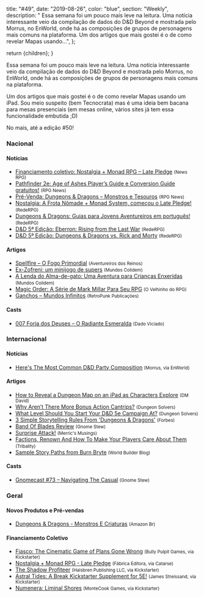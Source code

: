 
  title: "#49",
  date: "2019-08-26",
  color: "blue",
  section: "Weekly",
  description:
    "    Essa semana foi um pouco mais leve na leitura. Uma notícia interessante veio da compilação de dados do D&amp;D Beyond e mostrada pelo Morrus, no EnWorld, onde há as composições de grupos de personagens mais comuns na plataforma. Um dos artigos que mais gostei é o de como revelar Mapas usando...",
};

  return <InternalLayout meta={meta}>{children}</InternalLayout>;
}

Essa semana foi um pouco mais leve na leitura. Uma notícia interessante veio da compilação de dados do D&amp;D Beyond e mostrada pelo Morrus, no EnWorld, onde há as composições de grupos de personagens mais comuns na plataforma.

Um dos artigos que mais gostei é o de como revelar Mapas usando um iPad. Sou meio suspeito (bem Tecnocrata) mas é uma ideia bem bacana para mesas presenciais (em mesas online, vários sites já tem essa funcionalidade embutida ;D)

No mais, até a edição #50!

### Nacional

#### Notícias

- [Financiamento coletivo: Nostalgia + Monad RPG – Late Pledge] <small>(News RPG)</small>
- [Pathfinder 2e: Age of Ashes Player’s Guide e Conversion Guide gratuitos!] <small>(RPG News)</small>
- [Pré-Venda: Dungeons &amp; Dragons – Monstros e Tesouros] <small>(RPG News)</small>
- [Nostalgia: A Frota Nômade + Monad System, começou o Late Pledge!] <small>(RedeRPG)</small>
- [Dungeons &amp; Dragons: Guias para Jovens Aventureiros em português!] <small>(RedeRPG)</small>
- [D&amp;D 5ª Edição: Eberron: Rising from the Last War] <small>(RedeRPG)</small>
- [D&amp;D 5ª Edição: Dungeons &amp; Dragons vs. Rick and Morty] <small>(RedeRPG)</small>

#### Artigos

- [Spellfire – O Fogo Primordial] <small>(Aventureiros dos Reinos)</small>
- [Ex-Zofreni: um minijogo de supers] <small>(Mundos Colidem)</small>
- [A Lenda do Alma-de-gato: Uma Aventura para Crianças Enxeridas] <small>(Mundos Colidem)</small>
- [Magic Order: A Série de Mark Millar Para Seu RPG] <small>(O Velhinho do RPG)</small>
- [Ganchos – Mundos Infinitos] <small>(RetroPunk Publicações)</small>

#### Casts

- [007 Forja dos Deuses – O Radiante Esmeralda] <small>(Dado Viciado)</small>

### Internacional

#### Notícias

- [Here&#039;s The Most Common D&amp;D Party Composition] <small>(Morrus, via EnWorld)</small>

#### Artigos

- [How to Reveal a Dungeon Map on an iPad as Characters Explore] <small>(DM David)</small>
- [Why Aren’t There More Bonus Action Cantrips?] <small>(Dungeon Solvers)</small>
- [What Level Should You Start Your D&amp;D 5e Campaign At?] <small>(Dungeon Solvers)</small>
- [3 Simple Storytelling Rules From &#039;Dungeons &amp; Dragons&#039;] <small>(Forbes)</small>
- [Band Of Blades Review] <small>(Gnome Stew)</small>
- [Surprise Attack!] <small>(Merric&#039;s Musings)</small>
- [Factions, Renown And How To Make Your Players Care About Them] <small>(Tribality)</small>
- [Sample Story Paths from Burn Bryte] <small>(World Builder Blog)</small>

#### Casts

- [Gnomecast #73 – Navigating The Casual] <small>(Gnome Stew)</small>

### Geral

#### Novos Produtos e Pré-vendas

- [Dungeons &amp; Dragons - Monstros E Criaturas] <small>(Amazon Br)</small>

#### Financiamento Coletivo

- [Fiasco: The Cinematic Game of Plans Gone Wrong] <small>(Bully Pulpit Games, via Kickstarter)</small>
- [Nostalgia + Monad RPG - Late Pledge] <small>(Fábrica Editora, via Catarse)</small>
- [The Shadow Profiteer] <small>(Halsbren Publishing LLC, via Kickstarter)</small>
- [Astral Tides: A Break Kickstarter Supplement for 5E!] <small>(James Streissand, via Kickstarter)</small>
- [Numenera: Liminal Shores] <small>(MonteCook Games, via Kickstarter)</small>

[numenera: liminal shores]: https://www.kickstarter.com/projects/montecookgames/numenera-liminal-shores
[pathfinder 2e: age of ashes player’s guide e conversion guide gratuitos!]: https://newsrpg.wordpress.com/2019/08/20/pathfinder-2e-age-of-ashes-players-guide-gratuito/
[3 simple storytelling rules from &#039;dungeons &amp; dragons&#039;]: https://www.forbes.com/sites/goldiechan/2019/08/19/3-storytelling-rules-dnd/
[ex-zofreni: um minijogo de supers]: https://www.mundoscolidem.com.br/ex-zofreni-supers/
[007 forja dos deuses – o radiante esmeralda]: https://www.dadoviciado.com.br/007-forja-dos-deuses-o-radiante-esmeralda/
[here&#039;s the most common d&amp;d party composition]: https://www.enworld.org/threads/heres-the-most-common-d-d-party-composition.666906
[pré-venda: dungeons &amp; dragons – monstros e tesouros]: https://newsrpg.wordpress.com/2019/08/24/pre-venda-dungeons-dragons-monstros-e-tesouros/
[dungeons &amp; dragons - monstros e criaturas]: https://www.amazon.com.br/Dungeons-Dragons-Criaturas-Wizards-Coast/dp/6580448067
[nostalgia: a frota nômade + monad system, começou o late pledge!]: https://www.rederpg.com.br/2019/08/23/nostalgia-a-frota-nomade-monad-system-comecou-o-late-pledge/
[why aren’t there more bonus action cantrips?]: https://www.dungeonsolvers.com/2019/08/23/why-arent-there-more-bonus-action-cantrips/
[a lenda do alma-de-gato: uma aventura para crianças enxeridas]: https://www.mundoscolidem.com.br/a-lenda-do-alma-de-gato-uma-aventura-para-criancas-enxeridas/
[sample story paths from burn bryte]: https://worldbuilderblog.me/2019/08/22/sample-story-paths-from-burn-bryte/
[ganchos – mundos infinitos]: https://retropunk.com.br/editora/ganchos-mundos-infinitos/
[gnomecast #73 – navigating the casual]: https://gnomestew.com/gnomecast-73-navigating-the-casual/
[dungeons &amp; dragons: guias para jovens aventureiros em português!]: https://www.rederpg.com.br/2019/08/21/dungeons-dragons-guias-para-jovens-aventureiros-em-portugues/
[financiamento coletivo: nostalgia + monad rpg – late pledge]: https://newsrpg.wordpress.com/2019/08/22/financiamento-coletivo-nostalgia-monad-rpg-late-pledge/
[nostalgia + monad rpg - late pledge]: https://www.catarse.me/nostalgia_late
[the shadow profiteer]: https://www.kickstarter.com/projects/halsbrenpublishing/the-shadow-profiteer
[astral tides: a break kickstarter supplement for 5e!]: https://www.kickstarter.com/projects/jstreissand/astral-tides-a-break-kickstarter-supplement-for-5e
[fiasco: the cinematic game of plans gone wrong]: https://www.kickstarter.com/projects/bullypulpitgames/fiasco-the-cinematic-game-of-plans-gone-wrong
[band of blades review]: https://gnomestew.com/band-of-blades-review/
[factions, renown and how to make your players care about them]: https://www.tribality.com/2019/08/20/factions-renown-and-how-to-make-your-players-care-about-them/
[magic order: a série de mark millar para seu rpg]: https://ovelhinhodorpg.wordpress.com/2019/08/20/magic-order-a-serie-de-mark-millar-para-seu-rpg/
[d&amp;d 5ª edição: eberron: rising from the last war]: https://www.rederpg.com.br/2019/08/20/dd-5a-edicao-eberron-rising-from-the-last-war/
[spellfire – o fogo primordial]: http://aventureirosdosreinos.com/spellfire-o-fogo-primordial/
[how to reveal a dungeon map on an ipad as characters explore]: https://dmdavid.com/tag/how-to-reveal-a-dungeon-map-on-an-ipad-as-characters-explore/
[what level should you start your d&amp;d 5e campaign at?]: https://www.dungeonsolvers.com/2019/08/19/what-level-should-you-start-your-dd-5e-campaign-at/
[surprise attack!]: https://merricb.com/2019/08/25/surprise-attack/
[d&amp;d 5ª edição: dungeons &amp; dragons vs. rick and morty]: https://www.rederpg.com.br/2019/08/25/dd-5a-edicao-dungeons-dragons-vs-rick-and-morty/
